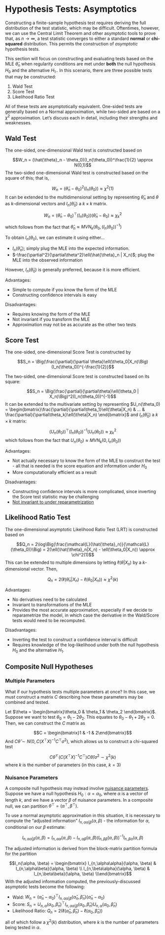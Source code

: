 # Hypothesis Tests: Asymptotics {#hypothesis-tests-asymptotics}

Constructing a finite-sample hypothesis test requires deriving the full distribution of the test statistic, which may be difficult. Oftentimes, however, we can use the Central Limit Theorem and other asymptotic tools to prove that, as $n \rightarrow \infty$, a test statistic converges to either a standard **normal** or **chi-squared** distribution. This permits the construction of *asymptotic* hypothesis tests.


This section will focus on constructing and evaluating tests based on the MLE $\hat{\theta}_n$ when regularity conditions are met under **both** the null hypothesis $H_0$ and the alternative $H_1$.. In this scenario, there are three possible tests that may be constructed:

1. Wald Test
2. Score Test
3. Likelihood Ratio Test

All of these tests are asymptotically equivalent. One-sided tests are generally based on a Normal approximation, while two-sided are based on a $\chi^2$ approximation. Let's discuss each in detail, including their strengths and weaknesses.

## Wald Test

::: {#wald-test .definition name="Wald Test"}  
The one-sided, one-dimensional Wald test is constructed based on

$$W_n = (\hat{\theta}_n - \theta_0)(I_n(\theta_0))^\frac{1}{2} \approx N(0,1)$$
The two-sided one-dimensional Wald test is constructed based on the square of this; that is,

$$W_n = (\hat{\theta}_n - \theta_0)^2(I_n(\theta_0)) \approx \chi^2(1)$$
It can be extended to the multidimensional setting by representing $\hat{\theta}_n$ and $\theta$ as $k$-dimensional vectors and $I_n(\hat{\theta}_0)$ a $k \times k$ matrix.

$$W_n = (\hat{\theta}_n - \theta_0)^\top(I_n(\theta_0))(\hat{\theta}_n - \theta_0) \approx \chi^2_k$$

which follows from the fact that $\hat{\theta}_n \approx MVN_k(\theta_0, (I_n(\theta_0))^{-1})$
:::

To obtain $I_n(\theta_0)$, we can estimate it using either...

- $I_n(\hat{\theta}_n)$; simply plug the MLE into the expected information.
- $-\frac{\partial^2}{\partial\theta^2}\ell(\hat{\theta}_n | X_n)$; plug the MLE into the observed information

However, $I_n(\hat{\theta}_0)$ is generally preferred, because it is more efficient.  

Advantages:

- Simple to compute if you know the form of the MLE
- Constructing confidence intervals is easy

Disadvantages:

- Requires knowing the form of the MLE
- Not invariant if you transform the MLE
- Approximation may not be as accurate as the other two tests


## Score Test

::: {#score-test .definition name="Score Test"}

The one-sided, one-dimensional Score Test is constructed by

$$S_n = \Big(\frac{\partial}{\partial \theta}\ell(\theta_0|X_n)\Big)(I_n(\theta_0))^{-\frac{1}{2}}$$

The two-sided, one-dimensional Score test is constructed based on its square:

$$S_n = \Big(\frac{\partial}{\partial\theta}\ell(\theta_0 | X_n)\Big)^2(I_n(\theta_0))^{-1}$$
It can be extended to the multivariate setting by representing $U_n(\theta_0) = \begin{bmatrix}\frac{\partial}{\partial\theta_1}\ell(\theta|X_n) & ... & \frac{\partial}{\partial\theta_k}\ell(\theta|X_n) \end{bmatrix}$ and $I_n(\hat{\theta}_0)$ a $k \times k$ matrix:

$$(U_n(\theta_0))^\top(I_n(\theta_0))^{-1}(U_n(\theta_0)) \approx \chi^2_k$$
which follows from the fact that $U_n(\theta_0) \approx MVN_k(0, I_n(\theta_0))$

:::

Advantages:  

- Not actually necessary to know the form of the MLE to construct the test - all that is needed is the score equation and information under $H_0$
- More computationally efficient as a result

Disadvantages:  

- Constructing confidence intervals is more complicated, since inverting the Score test statistic may be challenging
- [Not invariant to under reparametrization](https://www.jstor.org/stable/2938281)

## Likelihood Ratio Test

::: {#lr-test .definition name="Likelihood Ratio Test"}

The one-dimensional asymptotic Likelihood Ratio Test (LRT) is constructed based on

$$Q_n = 2\log\Big(\frac{\mathcal{L}(\hat{\theta}_n)}{\mathcal{L}(\theta_0)}\Big) = 2(\ell(\hat{\theta}_n|X_n) - \ell(\theta_0|X_n)) \approx \chi^2(1)$$
This can be extended to multiple dimensions by letting $\ell(\theta|X_n)$ by a $k$-dimensional vector. Then,

$$Q_n = 2(\ell(\hat{\theta}_n|X_n) - \ell(\theta_0|X_n)) \approx\chi^2(k)$$
:::

Advantages:  

- No derivatives need to be calculated
- Invariant to transformations of the MLE
- Provides the most accurate approximation, especially if we decide to reparametrize the model, in which case the derivative in the Wald/Score tests would need to be recomputed. 

Disadvantages:  

- Inverting the test to construct a confidence interval is difficult
- Requires knowledge of the log-likelihood under both the null hypothesis $H_0$ and the alternative $H_1$.


## Composite Null Hypotheses

### Multiple Parameters

What if our hypothesis tests multiple parameters at once? In this case, we must construct a matrix $C$ describing how these parameters may be combined and tested.  

Let $\theta = \begin{bmatrix}\theta_0 & \theta_1 & \theta_2 \end{bmatrix}$. Suppose we want to test $\theta_0 = \theta_1 - 2\theta_2$. This equates to $\theta_0 - \theta_1 + 2\theta_2 = 0$. Then, we can construct the $C$ matrix as

$$C = \begin{bmatrix}1 & -1 & 2\end{bmatrix}$$
And $C\hat{\theta} \sim N(0, C(X^\top X)^{-1}C^\top\sigma^2)$, which allows us to construct a chi-squared test

$$C\hat{\theta}^\top(C(X^\top X)^{-1}C^\top)C\hat{\theta} / \sigma^2 \sim \chi^2(k)$$
where $k$ is the number of parameters (in this case, $k=3$)

### Nuisance Parameters

A composite null hypothesis may instead involve [nuisance parameters](#nuisance-parameters). Suppose we have a null hypothesis $H_0: \alpha = \alpha_0$, where $\alpha$ is a vector of length $k$, and we have a vector $\beta$ of nuisance parameters. In a composite null, we can partition $\theta^\top = (\alpha^\top, \beta^\top)$.

::: {#adjusted-information .definition name="Adjusted Information"}
To use a normal asymptotic approximation in this situation, it is necessary to compute the "adjusted information" $I_{n,\alpha\alpha|\beta}(\alpha, \beta)$ - the information for $\alpha$, conditional on our $\beta$ estimate:

$$I_{n,\alpha\alpha|\beta}(\alpha, \beta) = I_{n,\alpha\alpha}(\alpha, \beta) - I_{n,\alpha\beta}(\alpha, \beta)(I_{n,\beta\beta}(\alpha, \beta))^{-1}I_{n,\beta\alpha}(\alpha, \beta)$$

:::

The adjusted information is derived from the block-matrix partition formula for the partition

$$I_n(\alpha, \beta) = \begin{bmatrix} I_{n,\alpha\alpha}(\alpha, \beta) & I_{n,\alpha\beta}(\alpha, \beta) \\ I_{n,\beta\alpha}(\alpha, \beta) & I_{n,\beta\beta}(\alpha, \beta) \\\end{bmatrix}$$
With the adjusted information computed, the previously-discussed asymptotic tests become the following:

- Wald: $W_n = (\hat{\alpha}_n - \alpha_0)^\top I_{n,\alpha\alpha|\beta}(\hat{\alpha}_n, \hat{\beta}_n)(\hat{\alpha}_n - \alpha_0)$
- Score: $S_n = U_{n,\alpha}(\alpha_0, \hat{\beta}_n)^\top I_{n,\alpha\alpha|\beta}(\alpha_0, \hat{\beta}_n)U_{n,\alpha}(\alpha_0, \hat{\beta}_n)$
- Likelihood Ratio: $Q_n = 2(\ell(\hat{\alpha}_n, \hat{\beta}_n) - \ell(\alpha_0, \hat{\beta}_n))$

all of which follow a $\chi^2(k)$ distribution, where $k$ is the number of parameters being tested in $\alpha$.

